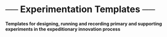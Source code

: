 # ── Experimentation Templates ── {#sec-toolkit-experiment-separator .unnumbered}

#### Templates for designing, running and recording primary and supporting experiments in the **expeditionary innovation** process {.subtitle}
